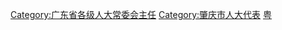 [[Category:广东省各级人大常委会主任|Category:广东省各级人大常委会主任]]
[[Category:肇庆市人大代表|Category:肇庆市人大代表]]
[[Category:设区的市人大常委会主任|粤]]